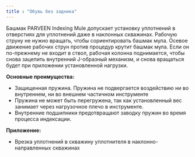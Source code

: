 ```yaml
---
title : "Обувь без задника"
---
```


Башмак PARVEEN Indexing Mule допускает установку уплотнений в отверстиях для уплотнений даже в наклонных скважинах. Рабочую струну не нужно вращать, чтобы сориентировать башмак мула. Осевое движение рабочих струн против процедур крутит башмак мула. Если он по-прежнему не входит в ствол, рабочая колонна поднимается, чтобы снова зацепить внутренний J-образный механизм, и снова вращаться будет при приложении установленной нагрузки.

**Основные преимущества:**

* Защищенная пружина. Пружина не подвергается воздействию ни во внутреннем, ни во внешнем частичном инструменте
* Пружина не может быть перегружена, так как установленный вес занимает через нагрузочное плечо в инструменте.
* Внутренние подшипники предотвращают заводку пружин во время процесса индексации.

**Приложение:**

* Врезка уплотнений в скважину уплотнителя в наклонно-направленных скважинах
